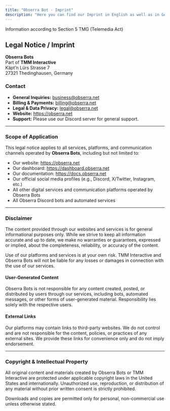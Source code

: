 ```yaml
---
title: "Obserra Bot - Imprint"
description: "Here you can find our Imprint in English as well as in German"
---
```


Information according to Section 5 TMG (Telemedia Act)

## Legal Notice / Imprint

**Obserra Bots**\
Part of **TMM Interactive**\
Käpt’n Lürs Strasse 7\
27321 Thedinghausen, Germany

### Contact

- **General Inquiries:** [business@obserra.net](mailto:business@obserra.net)
- **Billing & Payments:** [billing@obserra.net](mailto:billing@obserra.net)
- **Legal & Data Privacy:** [legal@obserra.net](mailto:legal@obserra.net)
- **Website:** https://obserra.net
- **Support:** Please use our Discord server for general support.

---

### Scope of Application

This legal notice applies to all services, platforms, and communication channels operated by **Obserra Bots**, including but not limited to:

- Our website: https://obserra.net
- Our dashboard: https://dashboard.obserra.net
- Our documentation: https://docs.obserra.net
- Our official social media profiles (e.g., Discord, X/Twitter, Instagram, etc.)
- All other digital services and communication platforms operated by Obserra Bots
- All Obserra Discord bots and automated services

---

### Disclaimer

The content provided through our websites and services is for general informational purposes only. While we strive to keep all information accurate and up to date, we make no warranties or guarantees, expressed or implied, about the completeness, reliability, or accuracy of the content.

Use of our platforms and services is at your own risk. TMM Interactive  and Obserra Bots will not be liable for any losses or damages in connection with the use of our services.

#### User-Generated Content

Obserra Bots is not responsible for any content created, posted, or distributed by users through our services, including bots, automated messages, or other forms of user-generated material. Responsibility lies solely with the respective users.

#### External Links

Our platforms may contain links to third-party websites. We do not control and are not responsible for the content, policies, or practices of any external sites. We provide these links for convenience only and do not imply endorsement.

---

### Copyright & Intellectual Property

All original content and materials created by Obserra Bots or TMM Interactive are protected under applicable copyright laws in the United States and internationally. Unauthorized use, reproduction, or distribution of any material without prior written consent is strictly prohibited.

Downloads and copies are permitted only for personal, non-commercial use unless otherwise stated.